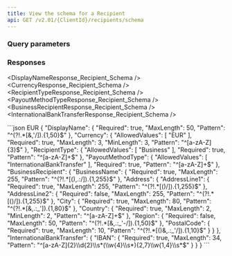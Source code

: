 ```yaml
---
title: View the schema for a Recipient
api: GET /v2.01/{ClientId}/recipients/schema
---
```





### Query parameters  

<PayoutMethodType />
<RecipientType />
<Currency />

### Responses  

<AccordionGroup>

<Accordion title="200">

<DisplayNameResponse_Recipient_Schema />
<CurrencyResponse_Recipient_Schema />
<RecipientTypeResponse_Recipient_Schema />
<PayoutMethodTypeResponse_Recipient_Schema />
<BusinessRecipientResponse_Recipient_Schema />
<InternationalBankTransferResponse_Recipient_Schema />

</Accordion>

</AccordionGroup>

<ResponseExample>
```json EUR
{
    "DisplayName": {
        "Required": true,
        "MaxLength": 50,
        "Pattern": "^(?!.*[&,'/]).{1,50}$"
    },
    "Currency": {
        "AllowedValues": [
            "EUR"
        ],
        "Required": true,
        "MaxLength": 3,
        "MinLength": 3,
        "Pattern": "^[a-zA-Z]{3}$"
    },
    "RecipientType": {
        "AllowedValues": [
            "Business"
        ],
        "Required": true,
        "Pattern": "^[a-zA-Z]+$"
    },
    "PayoutMethodType": {
        "AllowedValues": [
            "InternationalBankTransfer"
        ],
        "Required": true,
        "Pattern": "^[a-zA-Z]+$"
    },
    "BusinessRecipient": {
        "BusinessName": {
            "Required": true,
            "MaxLength": 255,
            "Pattern": "^(?!.*[(),.:/]).{1,255}$"
        },
        "Address": {
            "AddressLine1": {
                "Required": true,
                "MaxLength": 255,
                "Pattern": "^(?!.*[()/]).{1,255}$"
            },
            "AddressLine2": {
                "Required": false,
                "MaxLength": 255,
                "Pattern": "^(?!.*[()/]).{1,255}$"
            },
            "City": {
                "Required": true,
                "MaxLength": 80,
                "Pattern": "^(?!.*[&,.:_']).{1,80}$"
            },
            "Country": {
                "Required": true,
                "MaxLength": 2,
                "MinLength": 2,
                "Pattern": "^[a-zA-Z]+$"
            },
            "Region": {
                "Required": false,
                "MaxLength": 50,
                "Pattern": "^(?!.*[&,.:_'-/]).{1,50}$"
            },
            "PostalCode": {
                "Required": true,
                "MaxLength": 10,
                "Pattern": "^(?!.*[()&,.:_'/]).{1,10}$"
            }
        }
    },
    "InternationalBankTransfer": {
        "IBAN": {
            "Required": true,
            "MaxLength": 34,
            "Pattern": "^[a-zA-Z]{2}\\d{2}\\s*(\\w{4}\\s*){2,7}\\w{1,4}\\s*$"
        }
    }
}
```
</ResponseExample>

<RequestExample>
<RestGetNoBody />
</RequestExample>